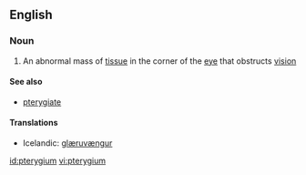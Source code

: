 ==English==

===Noun===
{{wikipedia}}
{{en-noun|pl2=pterygia}}

#{{medicine}} An abnormal mass of [[tissue]] in the corner of the [[eye]] that obstructs [[vision]]

====See also====
*[[pterygiate]]

====Translations====
{{trans-top|an abnormal mass of tissue in the corner of the eye}}
*Icelandic: [[glæruvængur]] {{m}}
{{trans-mid}}
{{trans-bottom}}

[[id:pterygium]]
[[vi:pterygium]]